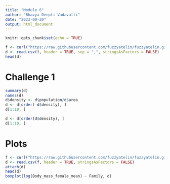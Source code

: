 ```yaml
---
title: "Module 6"
author: "Bhavya Deepti Vadavalli"
date: "2023-09-20"
output: html_document
---
```


```r
knitr::opts_chunk$set(echo = TRUE)
```

``` r
f <- curl("https://raw.githubusercontent.com/fuzzyatelin/fuzzyatelin.github.io/master/AN588_Fall23/Country-Data-2016.csv")
d <- read.csv(f, header = TRUE, sep = ",", stringsAsFactors = FALSE)
head(d)
```

# Challenge 1

``` r
summary(d)
names(d)
d$density <- d$population/d$area
d <- d[order(-d$density), ]
d[1:10, ]

d <- d[order(d$density), ]
d[1:10, ]
```

# Plots 

```r
f <- curl("https://raw.githubusercontent.com/fuzzyatelin/fuzzyatelin.github.io/master/AN588_Fall23/KamilarAndCooperData.csv")
d <- read.csv(f, header = TRUE, stringsAsFactors = FALSE)
attach(d)
head(d)
boxplot(log(Body_mass_female_mean) ~ Family, d)
```
